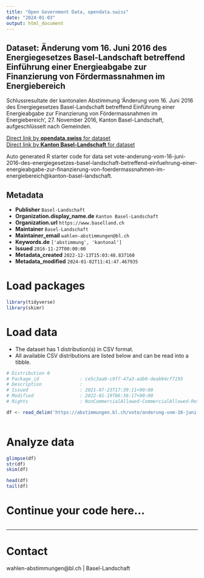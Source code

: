 ```yaml
---
title: "Open Government Data, opendata.swiss"
date: "2024-01-03"
output: html_document
---
```


## Dataset: Änderung vom 16. Juni 2016 des Energiegesetzes Basel-Landschaft betreffend Einführung einer Energieabgabe zur Finanzierung von Fördermassnahmen im Energiebereich

Schlussresultate der kantonalen Abstimmung 'Änderung vom 16. Juni 2016 des Energiegesetzes Basel-Landschaft betreffend Einführung einer Energieabgabe zur Finanzierung von Fördermassnahmen im Energiebereich', 27. November 2016, Kanton Basel-Landschaft, aufgeschlüsselt nach Gemeinden.

[Direct link by **opendata.swiss** for dataset](https://opendata.swiss/de/dataset/anderung-vom-16-juni-2016-des-energiegesetzes-basel-landschaft-betreffend-einfuhrung-einer-ener)<br>
[Direct link by **Kanton Basel-Landschaft** for dataset](https://abstimmungen.bl.ch/vote/anderung-vom-16-juni-2016-des-energiegesetzes-basel-landschaft-betreffend-einfuehrung-einer-energieabgabe-zur-finanzierung-von-foerdermassnahmen-im-energiebereich/data)

Auto generated R starter code for data set vote-anderung-vom-16-juni-2016-des-energiegesetzes-basel-landschaft-betreffend-einfuehrung-einer-energieabgabe-zur-finanzierung-von-foerdermassnahmen-im-energiebereich@kanton-basel-landschaft.

## Metadata

- **Publisher** `Basel-Landschaft`
- **Organization.display_name.de** `Kanton Basel-Landschaft`
- **Organization.url** `https://www.baselland.ch`
- **Maintainer** `Basel-Landschaft`
- **Maintainer_email** `wahlen-abstimmungen@bl.ch`
- **Keywords.de** `['abstimmung', 'kantonal']`
- **Issued** `2016-11-27T00:00:00`
- **Metadata_created** `2022-12-13T15:03:48.837160`
- **Metadata_modified** `2024-01-02T11:41:47.467935`


# Load packages

```r

library(tidyverse)
library(skimr)

```

# Load data

-   The dataset has 1 distribution(s) in CSV format.
-   All available CSV distributions are listed below and can be read into a tibble.

```r

# Distribution 0
# Package_id               : ce5c3aa0-c9f7-47a3-adb9-deab94cf7195
# Description              : 
# Issued                   : 2021-07-23T17:39:11+00:00
# Modified                 : 2022-01-19T06:36:17+00:00
# Rights                   : NonCommercialAllowed-CommercialAllowed-ReferenceRequired

df <- read_delim('https://abstimmungen.bl.ch/vote/anderung-vom-16-juni-2016-des-energiegesetzes-basel-landschaft-betreffend-einfuehrung-einer-energieabgabe-zur-finanzierung-von-foerdermassnahmen-im-energiebereich/data-csv')



```

# Analyze data

```r

glimpse(df)
str(df)
skim(df)

head(df)
tail(df)

```

# Continue your code here...

```r

```

------------------------------------------------------------------------

# Contact

wahlen-abstimmungen@bl.ch | Basel-Landschaft
